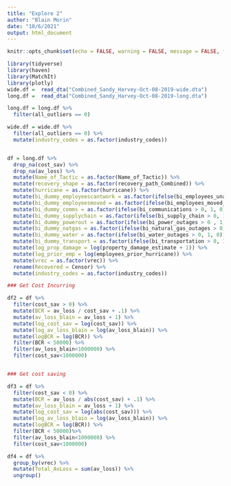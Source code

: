 ```yaml
---
title: "Explore 2"
author: "Blain Morin"
date: "10/6/2021"
output: html_document
---
```


```r

knitr::opts_chunk$set(echo = FALSE, warning = FALSE, message = FALSE, fig.width = 10)

library(tidyverse)
library(haven)
library(MatchIt)
library(plotly)
wide.df =  read_dta("Combined_Sandy_Harvey-Oct-08-2019-wide.dta")
long.df =  read_dta("Combined_Sandy_Harvey-Oct-08-2019-long.dta")

long.df = long.df %>%
  filter(all_outliers == 0)

wide.df = wide.df %>%
  filter(all_outliers == 0) %>%
  mutate(industry_codes = as.factor(industry_codes))


df = long.df %>%
  drop_na(cost_sav) %>%
  drop_na(av_loss) %>%
  mutate(Name_of_Tactic = as.factor(Name_of_Tactic)) %>%
  mutate(recovery_shape = as.factor(recovery_path_Combined)) %>%
  mutate(hurricane = as.factor(hurricane)) %>%
  mutate(bi_dummy_employeescantwork = as.factor(ifelse(bi_employees_unable_to_work > 0, 1, 0))) %>%
  mutate(bi_dummy_employeesmoved = as.factor(ifelse(bi_employees_moved_away > 0 , 1, 0))) %>%
  mutate(bi_dummy_comms = as.factor(ifelse(bi_communications > 0, 1, 0))) %>%
  mutate(bi_dummy_supplychain = as.factor(ifelse(bi_supply_chain > 0, 1, 0))) %>%
  mutate(bi_dummy_powerout = as.factor(ifelse(bi_power_outages > 0 , 1, 0))) %>%
  mutate(bi_dummy_natgas = as.factor(ifelse(bi_natural_gas_outages > 0, 1, 0))) %>%
  mutate(bi_dummy_water = as.factor(ifelse(bi_water_outages > 0, 1, 0))) %>%
  mutate(bi_dummy_transport = as.factor(ifelse(bi_transportation > 0, 1, 0))) %>%
  mutate(log_prop_damage = log(property_damage_estimate + 1)) %>%
  mutate(log_prior_emp = log(employees_prior_hurricane)) %>%
  mutate(vrec = as.factor(vrec)) %>%
  rename(Recovered = Censor) %>%
  mutate(industry_codes = as.factor(industry_codes))

### Get Cost Incurring

df2 = df %>%
  filter(cost_sav > 0) %>%
  mutate(BCR = av_loss / cost_sav + .1) %>%
  mutate(av_loss_blain = av_loss + 1) %>%
  mutate(log_cost_sav = log(cost_sav)) %>%
  mutate(log_av_loss_blain = log(av_loss_blain)) %>%
  mutate(logBCR = log(BCR)) %>%
  filter(BCR < 50000) %>%
  filter(av_loss_blain<1000000) %>%
  filter(cost_sav<1000000)


### Get cost saving

df3 = df %>%
  filter(cost_sav < 0) %>%
  mutate(BCR = av_loss / abs(cost_sav) + .1) %>%
  mutate(av_loss_blain = av_loss + 1) %>%
  mutate(log_cost_sav = log(abs(cost_sav))) %>%
  mutate(log_av_loss_blain = log(av_loss_blain)) %>%
  mutate(logBCR = log(BCR)) %>%
  filter(BCR < 50000)%>%
  filter(av_loss_blain<1000000) %>%
  filter(cost_sav<1000000)

```

```r

df4 = df %>%
  group_by(vrec) %>%
  mutate(Total_AvLoss = sum(av_loss)) %>%
  ungroup()



```